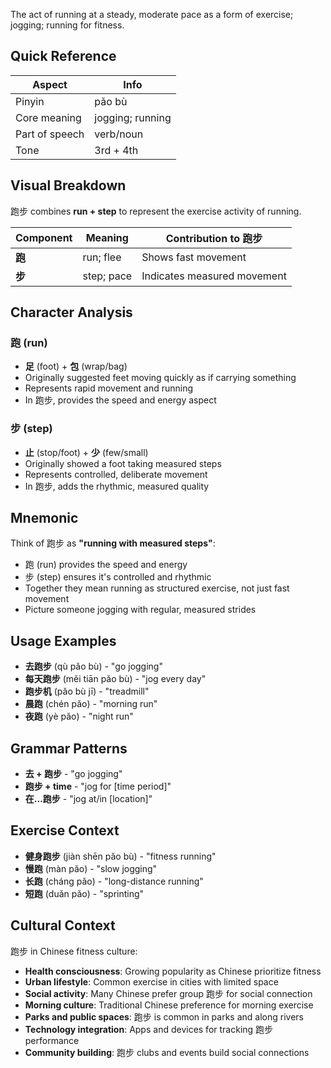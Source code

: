 The act of running at a steady, moderate pace as a form of exercise; jogging; running for fitness.

## Quick Reference

| Aspect         | Info             |
| -------------- | ---------------- |
| Pinyin         | pǎo bù           |
| Core meaning   | jogging; running |
| Part of speech | verb/noun        |
| Tone           | 3rd + 4th        |

## Visual Breakdown

跑步 combines **run + step** to represent the exercise activity of running.

| Component | Meaning    | Contribution to 跑步        |
| --------- | ---------- | --------------------------- |
| **跑**    | run; flee  | Shows fast movement         |
| **步**    | step; pace | Indicates measured movement |

## Character Analysis

### 跑 (run)

- **足** (foot) + **包** (wrap/bag)
- Originally suggested feet moving quickly as if carrying something
- Represents rapid movement and running
- In 跑步, provides the speed and energy aspect

### 步 (step)

- **止** (stop/foot) + **少** (few/small)
- Originally showed a foot taking measured steps
- Represents controlled, deliberate movement
- In 跑步, adds the rhythmic, measured quality

## Mnemonic

Think of 跑步 as **"running with measured steps"**:

- 跑 (run) provides the speed and energy
- 步 (step) ensures it's controlled and rhythmic
- Together they mean running as structured exercise, not just fast movement
- Picture someone jogging with regular, measured strides

## Usage Examples

- **去跑步** (qù pǎo bù) - "go jogging"
- **每天跑步** (měi tiān pǎo bù) - "jog every day"
- **跑步机** (pǎo bù jī) - "treadmill"
- **晨跑** (chén pǎo) - "morning run"
- **夜跑** (yè pǎo) - "night run"

## Grammar Patterns

- **去 + 跑步** - "go jogging"
- **跑步 + time** - "jog for [time period]"
- **在...跑步** - "jog at/in [location]"

## Exercise Context

- **健身跑步** (jiàn shēn pǎo bù) - "fitness running"
- **慢跑** (màn pǎo) - "slow jogging"
- **长跑** (cháng pǎo) - "long-distance running"
- **短跑** (duǎn pǎo) - "sprinting"

## Cultural Context

跑步 in Chinese fitness culture:

- **Health consciousness**: Growing popularity as Chinese prioritize fitness
- **Urban lifestyle**: Common exercise in cities with limited space
- **Social activity**: Many Chinese prefer group 跑步 for social connection
- **Morning culture**: Traditional Chinese preference for morning exercise
- **Parks and public spaces**: 跑步 is common in parks and along rivers
- **Technology integration**: Apps and devices for tracking 跑步 performance
- **Community building**: 跑步 clubs and events build social connections
